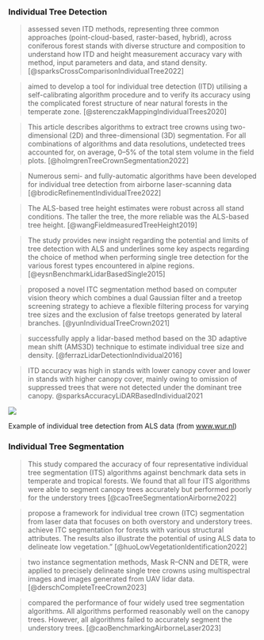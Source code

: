 
### Individual Tree Detection

> assessed seven ITD methods, representing three common approaches (point-cloud-based, raster-based, hybrid), across coniferous forest stands with diverse structure and composition to understand how ITD and height measurement accuracy vary with method, input parameters and data, and stand density. [@sparksCrossComparisonIndividualTree2022]

> aimed to develop a tool for individual tree detection (ITD) utilising a self-calibrating algorithm procedure and to verify its accuracy using the complicated forest structure of near natural forests in the temperate zone. [@sterenczakMappingIndividualTrees2020]

> This article describes algorithms to extract tree crowns using two-dimensional (2D) and three-dimensional (3D) segmentation. For all combinations of algorithms and data resolutions, undetected trees accounted for, on average, 0–5% of the total stem volume in the field plots. [@holmgrenTreeCrownSegmentation2022]

> Numerous semi- and fully-automatic algorithms have been developed for individual tree detection from airborne laser-scanning data [@brodicRefinementIndividualTree2022] 

> The ALS-based tree height estimates were robust across all stand conditions. The taller the tree, the more reliable was the ALS-based tree height. [@wangFieldmeasuredTreeHeight2019]

> The study provides new insight regarding the potential and limits of tree detection with ALS and underlines some key aspects regarding the choice of method when performing single tree detection for the various forest types encountered in alpine regions. [@eysnBenchmarkLidarBasedSingle2015]

> proposed a novel ITC segmentation method based on computer vision theory which combines a dual Gaussian filter and a treetop screening strategy to achieve a flexible filtering process for varying tree sizes and the exclusion of false treetops generated by lateral branches. [@yunIndividualTreeCrown2021]

> successfully apply a lidar-based method based on the 3D adaptive mean shift (AMS3D) technique to estimate individual tree size and density. [@ferrazLidarDetectionIndividual2016]

> ITD accuracy was high in stands with lower canopy cover and lower in stands with higher canopy cover, mainly owing to omission of suppressed trees that were not detected under the dominant tree canopy. @sparksAccuracyLiDARBasedIndividual2021

::: {#fig-itd}
![](https://www.wur.nl/upload_mm/7/b/4/40eea042-6806-4bd0-956d-b3650e1139f1_Thesis_Thijs_Koop_61d3acb1_750x400.png)

Example of individual tree detection from ALS data (from [www.wur.nl](https://www.wur.nl/en/show/Counting-trees-in-Dutch-forests-Using-AHN-LiDAR-data-for-National-Forest-Inventory-1.html))
:::


### Individual Tree Segmentation 

> This study compared the accuracy of four representative individual tree segmentation (ITS) algorithms against benchmark data sets in temperate and tropical forests. We found that all four ITS algorithms were able to segment canopy trees accurately but performed poorly for the understory trees [@caoTreeSegmentationAirborne2022]

> propose a framework for individual tree crown (ITC) segmentation from laser data that focuses on both overstory and understory trees. 
achieve ITC segmentation for forests with various structural attributes. The results also illustrate the potential of using ALS data to delineate low vegetation." [@huoLowVegetationIdentification2022]

> two instance segmentation methods, Mask R–CNN and DETR, were applied to precisely delineate single tree crowns using multispectral images and images generated from UAV lidar data. [@derschCompleteTreeCrown2023]

> compared the performance of four widely used tree segmentation algorithms. 
All algorithms performed reasonably well on the canopy trees. However, all algorithms failed to accurately segment the understory trees. [@caoBenchmarkingAirborneLaser2023]
